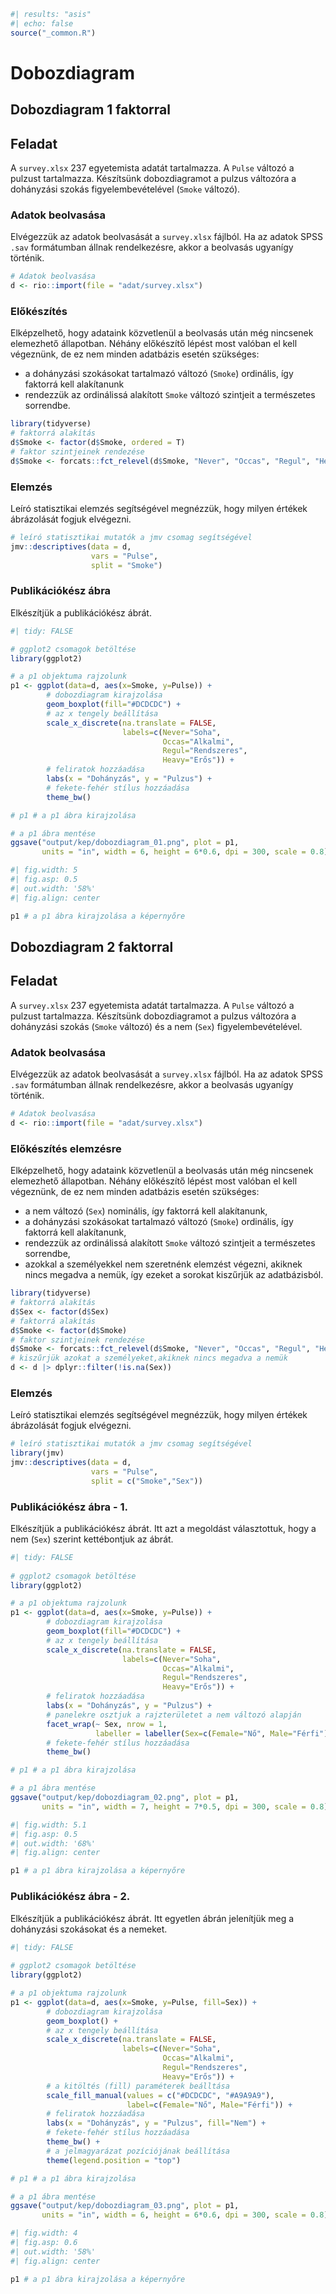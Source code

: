 ```{r}
#| results: "asis"
#| echo: false
source("_common.R")
```

# Dobozdiagram

## Dobozdiagram 1 faktorral

::: callout-note
## Feladat

A `survey.xlsx` 237 egyetemista adatát tartalmazza. A `Pulse` változó a pulzust tartalmazza. Készítsünk dobozdiagramot a pulzus változóra a dohányzási szokás figyelembevételével (`Smoke` változó).
:::

### Adatok beolvasása

Elvégezzük az adatok beolvasását a `survey.xlsx` fájlból. Ha az adatok SPSS `.sav` formátumban állnak rendelkezésre, akkor a beolvasás ugyanígy történik.

```{r}
# Adatok beolvasása
d <- rio::import(file = "adat/survey.xlsx")
```

### Előkészítés

Elképzelhető, hogy adataink közvetlenül a beolvasás után még nincsenek elemezhető állapotban. Néhány előkészítő lépést most valóban el kell végeznünk, de ez nem minden adatbázis esetén szükséges:

-   a dohányzási szokásokat tartalmazó változó (`Smoke`) ordinális, így faktorrá kell alakítanunk
-   rendezzük az ordinálissá alakított `Smoke` változó szintjeit a természetes sorrendbe.

```{r}
library(tidyverse)
# faktorrá alakítás
d$Smoke <- factor(d$Smoke, ordered = T)   
# faktor szintjeinek rendezése
d$Smoke <- forcats::fct_relevel(d$Smoke, "Never", "Occas", "Regul", "Heavy")
```

### Elemzés

Leíró statisztikai elemzés segítségével megnézzük, hogy milyen értékek ábrázolását fogjuk elvégezni.

```{r}
# leíró statisztikai mutatók a jmv csomag segítségével
jmv::descriptives(data = d,
                  vars = "Pulse",
                  split = "Smoke")
```

### Publikációkész ábra

Elkészítjük a publikációkész ábrát.

```{r}
#| tidy: FALSE

# ggplot2 csomagok betöltése
library(ggplot2)

# a p1 objektuma rajzolunk
p1 <- ggplot(data=d, aes(x=Smoke, y=Pulse)) + 
        # dobozdiagram kirajzolása
        geom_boxplot(fill="#DCDCDC") + 
        # az x tengely beállítása
        scale_x_discrete(na.translate = FALSE, 
                         labels=c(Never="Soha", 
                                  Occas="Alkalmi", 
                                  Regul="Rendszeres",
                                  Heavy="Erős")) + 
        # feliratok hozzáadása
        labs(x = "Dohányzás", y = "Pulzus") +
        # fekete-fehér stílus hozzáadása
        theme_bw()

# p1 # a p1 ábra kirajzolása

# a p1 ábra mentése
ggsave("output/kep/dobozdiagram_01.png", plot = p1, 
       units = "in", width = 6, height = 6*0.6, dpi = 300, scale = 0.8)
```

```{r}
#| fig.width: 5
#| fig.asp: 0.5
#| out.width: '58%'
#| fig.align: center

p1 # a p1 ábra kirajzolása a képernyőre
```

## Dobozdiagram 2 faktorral

::: callout-note
## Feladat

A `survey.xlsx` 237 egyetemista adatát tartalmazza. A `Pulse` változó a pulzust tartalmazza. Készítsünk dobozdiagramot a pulzus változóra a dohányzási szokás (`Smoke` változó) és a nem (`Sex`) figyelembevételével.
:::

### Adatok beolvasása

Elvégezzük az adatok beolvasását a `survey.xlsx` fájlból. Ha az adatok SPSS `.sav` formátumban állnak rendelkezésre, akkor a beolvasás ugyanígy történik.

```{r}
# Adatok beolvasása
d <- rio::import(file = "adat/survey.xlsx")
```

### Előkészítés elemzésre

Elképzelhető, hogy adataink közvetlenül a beolvasás után még nincsenek elemezhető állapotban. Néhány előkészítő lépést most valóban el kell végeznünk, de ez nem minden adatbázis esetén szükséges:

-   a nem változó (`Sex`) nominális, így faktorrá kell alakítanunk,
-   a dohányzási szokásokat tartalmazó változó (`Smoke`) ordinális, így faktorrá kell alakítanunk,
-   rendezzük az ordinálissá alakított `Smoke` változó szintjeit a természetes sorrendbe,
-   azokkal a személyekkel nem szeretnénk elemzést végezni, akiknek nincs megadva a nemük, így ezeket a sorokat kiszűrjük az adatbázisból.

```{r}
library(tidyverse)
# faktorrá alakítás
d$Sex <- factor(d$Sex)       
# faktorrá alakítás
d$Smoke <- factor(d$Smoke)
# faktor szintjeinek rendezése
d$Smoke <- forcats::fct_relevel(d$Smoke, "Never", "Occas", "Regul", "Heavy")
# kiszűrjük azokat a személyeket,akiknek nincs megadva a nemük
d <- d |> dplyr::filter(!is.na(Sex))
```

### Elemzés

Leíró statisztikai elemzés segítségével megnézzük, hogy milyen értékek ábrázolását fogjuk elvégezni.

```{r}
# leíró statisztikai mutatók a jmv csomag segítségével
library(jmv)
jmv::descriptives(data = d,
                  vars = "Pulse",
                  split = c("Smoke","Sex"))
```

### Publikációkész ábra - 1.

Elkészítjük a publikációkész ábrát. Itt azt a megoldást választottuk, hogy a nem (`Sex`) szerint kettébontjuk az ábrát.

```{r}
#| tidy: FALSE
 
# ggplot2 csomagok betöltése
library(ggplot2)

# a p1 objektuma rajzolunk
p1 <- ggplot(data=d, aes(x=Smoke, y=Pulse)) +
        # dobozdiagram kirajzolása
        geom_boxplot(fill="#DCDCDC") + 
        # az x tengely beállítása
        scale_x_discrete(na.translate = FALSE, 
                         labels=c(Never="Soha", 
                                  Occas="Alkalmi", 
                                  Regul="Rendszeres",
                                  Heavy="Erős")) + 
        # feliratok hozzáadása
        labs(x = "Dohányzás", y = "Pulzus") +
        # panelekre osztjuk a rajzterületet a nem változó alapján
        facet_wrap(~ Sex, nrow = 1, 
                   labeller = labeller(Sex=c(Female="Nő", Male="Férfi"))) +
        # fekete-fehér stílus hozzáadása
        theme_bw()

# p1 # a p1 ábra kirajzolása

# a p1 ábra mentése
ggsave("output/kep/dobozdiagram_02.png", plot = p1, 
       units = "in", width = 7, height = 7*0.5, dpi = 300, scale = 0.8)
```

```{r}
#| fig.width: 5.1
#| fig.asp: 0.5
#| out.width: '68%'
#| fig.align: center

p1 # a p1 ábra kirajzolása a képernyőre
```


### Publikációkész ábra - 2.

Elkészítjük a publikációkész ábrát. Itt egyetlen ábrán jelenítjük meg a dohányzási szokásokat és a nemeket.

```{r}
#| tidy: FALSE
 
# ggplot2 csomagok betöltése
library(ggplot2)

# a p1 objektuma rajzolunk
p1 <- ggplot(data=d, aes(x=Smoke, y=Pulse, fill=Sex)) +
        # dobozdiagram kirajzolása
        geom_boxplot() + 
        # az x tengely beállítása
        scale_x_discrete(na.translate = FALSE, 
                         labels=c(Never="Soha", 
                                  Occas="Alkalmi", 
                                  Regul="Rendszeres",
                                  Heavy="Erős")) + 
        # a kitöltés (fill) paraméterek beálltása
        scale_fill_manual(values = c("#DCDCDC", "#A9A9A9"),
                          label=c(Female="Nő", Male="Férfi")) +
        # feliratok hozzáadása
        labs(x = "Dohányzás", y = "Pulzus", fill="Nem") +
        # fekete-fehér stílus hozzáadása
        theme_bw() +
        # a jelmagyarázat pozíciójának beállítása
        theme(legend.position = "top")

# p1 # a p1 ábra kirajzolása

# a p1 ábra mentése
ggsave("output/kep/dobozdiagram_03.png", plot = p1, 
       units = "in", width = 6, height = 6*0.6, dpi = 300, scale = 0.8)
```

```{r}
#| fig.width: 4
#| fig.asp: 0.6
#| out.width: '58%'
#| fig.align: center

p1 # a p1 ábra kirajzolása a képernyőre
```
